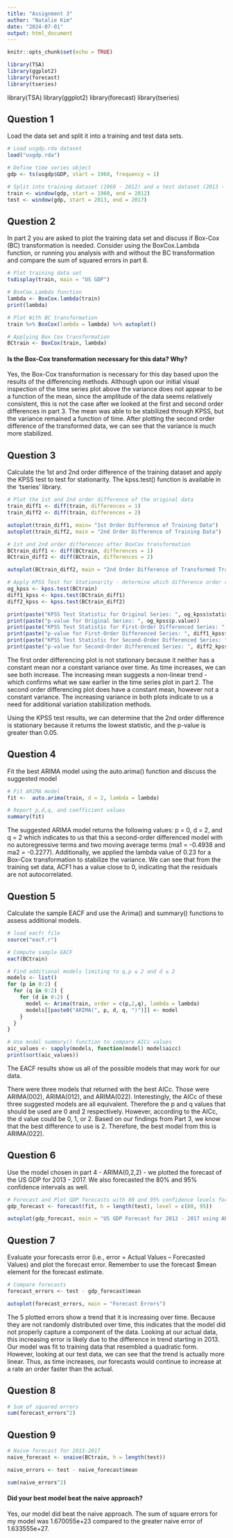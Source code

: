 ```yaml
---
title: "Assignment 3"
author: "Natalie Kim"
date: "2024-07-01"
output: html_document
---
```


```r
knitr::opts_chunk$set(echo = TRUE)
```

```r
library(TSA)
library(ggplot2)
library(forecast)
library(tseries)
```
library(TSA)
library(ggplot2)
library(forecast)
library(tseries)

## Question 1
Load the data set and split it into a training and test data sets.
```r
# Load usgdp.rda dataset
load("usgdp.rda")

# Define time series object
gdp <- ts(usgdp$GDP, start = 1960, frequency = 1)

# Split into training dataset (1960 - 2012) and a test dataset (2013 - 2017)
train <- window(gdp, start = 1960, end = 2012)
test <- window(gdp, start = 2013, end = 2017)
```

## Question 2
In part 2 you are asked to plot the training data set and discuss if Box-Cox (BC) transformation is needed. Consider using the BoxCox.Lambda function, or running you analysis with and without the BC transformation and compare the sum of squared errors in part 8.

```r
# Plot training data set
tsdisplay(train, main = "US GDP")

# BoxCox.Lambda function
lambda <- BoxCox.lambda(train)
print(lambda)

# Plot With BC transformation
train %>% BoxCox(lambda = lambda) %>% autoplot()

# Applying Box Cox transformation
BCtrain <- BoxCox(train, lambda)
```

#### Is the Box-Cox transformation necessary for this data? Why?
Yes, the Box-Cox transformation is necessary for this day based upon the results of the differencing methods. Although upon our initial visual inspection of the time series plot above the variance does not appear to be a function of the mean, since the amplitude of the data seems relatively consistent, this is not the case after we looked at the first and second order differences in part 3. The mean was able to be stabilized through KPSS, but the variance remained a function of time. After plotting the second order difference of the transformed data, we can see that the variance is much more stabilized.


## Question 3
Calculate the 1st and 2nd order difference of the training dataset and apply the KPSS test to test for stationarity. The kpss.test() function is available in the ‘tseries’ library.

```r
# Plot the 1st and 2nd order difference of the original data
train_diff1 <- diff(train, differences = 1)
train_diff2 <- diff(train, differences = 2)

autoplot(train_diff1, main= "1st Order Difference of Training Data")
autoplot(train_diff2, main = "2nd Order Difference of Training Data")

# 1st and 2nd order differences after BoxCox transformation
BCtrain_diff1 <- diff(BCtrain, differences = 1)
BCtrain_diff2 <- diff(BCtrain, differences = 2)

autoplot(BCtrain_diff2, main = "2nd Order Difference of Transformed Training Data")

# Apply KPSS Test for Stationarity - determine which difference order results in a stationary dataset
og_kpss <- kpss.test(BCtrain)
diff1_kpss <- kpss.test(BCtrain_diff1)
diff2_kpss <- kpss.test(BCtrain_diff2)

print(paste("KPSS Test Statistic for Original Series: ", og_kpss$statistic))
print(paste("p-value for Original Series: ", og_kpss$p.value))
print(paste("KPSS Test Statistic for First-Order Differenced Series: ", diff1_kpss$statistic))
print(paste("p-value for First-Order Differenced Series: ", diff1_kpss$p.value))
print(paste("KPSS Test Statistic for Second-Order Differenced Series: ", diff2_kpss$statistic))
print(paste("p-value for Second-Order Differenced Series: ", diff2_kpss$p.value))
```

The first order differencing plot is not stationary because it neither has a constant mean nor a constant variance over time. As time increases, we can see both increase. The increasing mean suggests a non-linear trend - which confirms what we saw earlier in the time series plot in part 2. The second order differencing plot does have a constant mean, however not a constant variance. The increasing variance in both plots indicate to us a need for additional variation stabilization methods.

Using the KPSS test results, we can determine that the 2nd order difference is stationary because it returns the lowest statistic, and the p-value is greater than 0.05.

## Question 4
Fit the best ARIMA model using the auto.arima() function and discuss the suggested model

```r
# Fit ARIMA model
fit <-  auto.arima(train, d = 2, lambda = lambda)

# Report p,d,q, and coefficient values
summary(fit)
```

The suggested ARIMA model returns the following values: p = 0, d = 2, and q = 2 which indicates to us that this a second-order differenced model with no autoregressive terms and two moving average terms (ma1 = -0.4938 and ma2 = -0.2277). Additionally, we applied the lambda value of 0.23 for a Box-Cox transformation to stabilize the variance. We can see that from the training set data, ACF1 has a value close to 0, indicating that the residuals are not autocorrelated. 


## Question 5
Calculate the sample EACF and use the Arima() and summary() functions to assess additional models.

```r
# load eacfr file
source("eacf.r")

# Compute sample EACF
eacf(BCtrain)

# Find additional models limiting to q,p ≤ 2 and d ≤ 2
models <- list()
for (p in 0:2) {
  for (q in 0:2) {
    for (d in 0:2) {
      model <- Arima(train, order = c(p,2,q), lambda = lambda)
      models[[paste0("ARIMA(", p, d, q, ")")]] <- model
    }
  }
}

# Use model summary() function to compare AICc values
aic_values <- sapply(models, function(model) model$aicc)
print(sort(aic_values))
```

The EACF results show us all of the possible models that may work for our data. 

There were three models that returned with the best AICc. Those were ARIMA(002), ARIMA(012), and ARIMA(022). Interestingly, the AICc of these three suggested models are all equivalent. Therefore the p and q values that should be used are 0 and 2 respectively. However, according to the AICc, the d value could be 0, 1, or 2. Based on our findings from Part 3, we know that the best difference to use is 2. Therefore, the best model from this is ARIMA(022).

## Question 6
Use the model chosen in part 4 - ARIMA(0,2,2) - we plotted the forecast of the US GDP for 2013 - 2017. We also forecasted the 80% and 95% confidence intervals as well.

```r
# Forecast and Plot GDP forecasts with 80 and 95% confidence levels for 2013-2017
gdp_forecast <- forecast(fit, h = length(test), level = c(80, 95))

autoplot(gdp_forecast, main = "US GDP Forecast for 2013 - 2017 using ARIMA(0,2,2)")
```

## Question 7
Evaluate your forecasts error (i.e., error = Actual Values – Forecasted Values) and plot the forecast error. Remember to use the forecast $mean element for the forecast estimate.

```r
# Compare forecasts
forecast_errors <- test - gdp_forecast$mean

autoplot(forecast_errors, main = "Forecast Errors")
```

The 5 plotted errors show a trend that it is increasing over time. Because they are not randomly distributed over time, this indicates that the model did not properly capture a component of the data. Looking at our actual data, this increasing error is likely due to the difference in trend starting in 2013. Our model was fit to training data that resembled a quadratic form. However, looking at our test data, we can see that the trend is actually more linear. Thus, as time increases, our forecasts would continue to increase at a rate an order faster than the actual.

## Question 8

```r
# Sum of squared errors
sum(forecast_errors^2)
```

## Question 9

```r
# Naive forecast for 2013-2017
naive_forecast <- snaive(BCtrain, h = length(test))

naive_errors <- test - naive_forecast$mean

sum(naive_errors^2)
```

#### Did your best model beat the naive approach?
Yes, our model did beat the naive approach. The sum of square errors for my model was 1.670055e+23 compared to the greater naive error of 1.633555e+27. 
